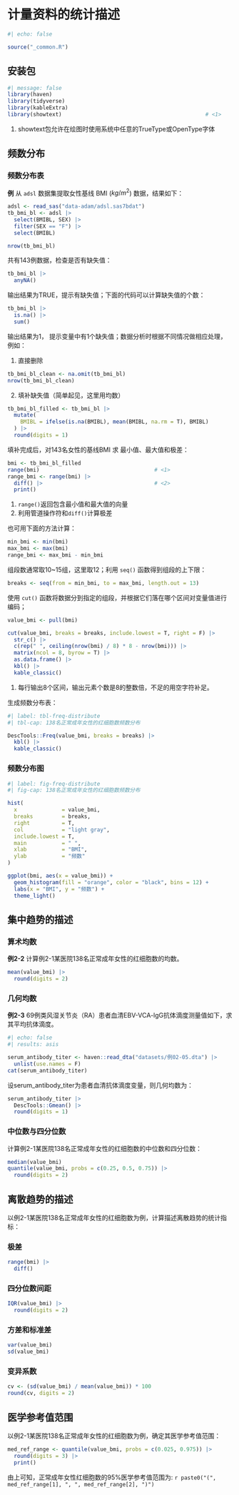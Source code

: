 # 计量资料的统计描述

```r
#| echo: false

source("_common.R")
```

## 安装包

```r
#| message: false
library(haven)
library(tidyverse)
library(kableExtra)
library(showtext)                                             # <1>
```

1.  showtext包允许在绘图时使用系统中任意的TrueType或OpenType字体

## 频数分布

### 频数分布表

**例** 从 `adsl` 数据集提取女性基线 BMI ($kg/m^2$) 数据，结果如下：

```r
adsl <- read_sas("data-adam/adsl.sas7bdat")
tb_bmi_bl <- adsl |> 
  select(BMIBL, SEX) |> 
  filter(SEX == "F") |> 
  select(BMIBL)

nrow(tb_bmi_bl)
```

共有143例数据，检查是否有缺失值：

```r
tb_bmi_bl |> 
  anyNA()
```

输出结果为TRUE，提示有缺失值；下面的代码可以计算缺失值的个数：

```r
tb_bmi_bl |> 
  is.na() |> 
  sum()
```

输出结果为1， 提示变量中有1个缺失值；数据分析时根据不同情况做相应处理，例如：

1.  直接删除

```r
tb_bmi_bl_clean <- na.omit(tb_bmi_bl)
nrow(tb_bmi_bl_clean) 
```

2.  填补缺失值（简单起见，这里用均数）

```r
tb_bmi_bl_filled <- tb_bmi_bl |> 
  mutate(
    BMIBL = ifelse(is.na(BMIBL), mean(BMIBL, na.rm = T), BMIBL)
  ) |> 
  round(digits = 1)
```

填补完成后，对143名女性的基线BMI 求 最小值、最大值和极差：

```r
bmi <- tb_bmi_bl_filled
range(bmi)                                    # <1>
range_bmi <- range(bmi) |>                               
  diff() |>                                   # <2>
  print()
```

1.  `range()`返回包含最小值和最大值的向量
2.  利用管道操作符和`diff()`计算极差

也可用下面的方法计算：

```r
min_bmi <- min(bmi)
max_bmi <- max(bmi)
range_bmi <- max_bmi - min_bmi
```

组段数通常取10\~15组，这里取12；利用 `seq()` 函数得到组段的上下限：

```r
breaks <- seq(from = min_bmi, to = max_bmi, length.out = 13)
```

使用 `cut()` 函数将数据分到指定的组段，并根据它们落在哪个区间对变量值进行编码；

```r
value_bmi <- pull(bmi)

cut(value_bmi, breaks = breaks, include.lowest = T, right = F) |> 
  str_c() |> 
  c(rep(" ", ceiling(nrow(bmi) / 8) * 8 - nrow(bmi))) |>                # <1>
  matrix(ncol = 8, byrow = T) |> 
  as.data.frame() |> 
  kbl() |> 
  kable_classic()
```

1.  每行输出8个区间，输出元素个数是8的整数倍，不足的用空字符补足。

生成频数分布表：

```r
#| label: tbl-freq-distribute
#| tbl-cap: 138名正常成年女性的红细胞数频数分布

DescTools::Freq(value_bmi, breaks = breaks) |> 
  kbl() |> 
  kable_classic()
```

### 频数分布图

```r
#| label: fig-freq-distribute
#| fig-cap: 138名正常成年女性的红细胞数频数分布

hist(
  x              = value_bmi, 
  breaks         = breaks, 
  right          = T, 
  col            = "light gray", 
  include.lowest = T,
  main           = " ",
  xlab           = "BMI",
  ylab           = "频数"
)

ggplot(bmi, aes(x = value_bmi)) +
  geom_histogram(fill = "orange", color = "black", bins = 12) +
  labs(x = "BMI", y = "频数") +
  theme_light()
```

## 集中趋势的描述

### 算术均数

**例2-2** 计算例2-1某医院138名正常成年女性的红细胞数的均数。

```r
mean(value_bmi) |> 
  round(digits = 2)
```

### 几何均数

**例2-3** 69例类风湿关节炎（RA）患者血清EBV-VCA-lgG抗体滴度测量值如下，求其平均抗体滴度。

```r
#| echo: false
#| results: asis

serum_antibody_titer <- haven::read_dta("datasets/例02-05.dta") |> 
  unlist(use.names = F)
cat(serum_antibody_titer)
```

设serum_antibody_titer为患者血清抗体滴度变量，则几何均数为：

```r
serum_antibody_titer |> 
  DescTools::Gmean() |> 
  round(digits = 1)
```

### 中位数与四分位数

计算例2-1某医院138名正常成年女性的红细胞数的中位数和四分位数：

```r
median(value_bmi)
quantile(value_bmi, probs = c(0.25, 0.5, 0.75)) |> 
  round(digits = 2)
```

## 离散趋势的描述

以例2-1某医院138名正常成年女性的红细胞数为例，计算描述离散趋势的统计指标：

### 极差

```r
range(bmi) |> 
  diff()
```

### 四分位数间距

```r
IQR(value_bmi) |> 
  round(digits = 2)
```

### 方差和标准差

```r
var(value_bmi)
sd(value_bmi)
```

### 变异系数

```r
cv <- (sd(value_bmi) / mean(value_bmi)) * 100
round(cv, digits = 2)
```

## 医学参考值范围

以例2-1某医院138名正常成年女性的红细胞数为例，确定其医学参考值范围：

```r
med_ref_range <- quantile(value_bmi, probs = c(0.025, 0.975)) |> 
  round(digits = 3) |> 
  print()
```

由上可知，正常成年女性红细胞数的95%医学参考值范围为: `r paste0("(", med_ref_range[1], ", ", med_ref_range[2], ")")`
